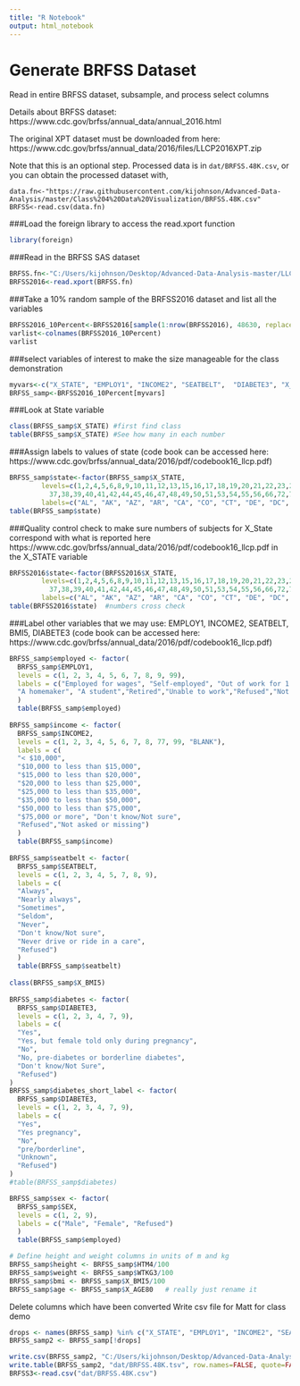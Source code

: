 ```yaml
---
title: "R Notebook"
output: html_notebook
---
```

# Generate BRFSS Dataset
Read in entire BRFSS dataset, subsample, and process select columns

Details about BRFSS dataset: https://www.cdc.gov/brfss/annual_data/annual_2016.html

The original XPT dataset must be downloaded from here:
https://www.cdc.gov/brfss/annual_data/2016/files/LLCP2016XPT.zip

Note that this is an optional step.  Processed data is in `dat/BRFSS.48K.csv`, or you can obtain the processed dataset with,
```
data.fn<-"https://raw.githubusercontent.com/kijohnson/Advanced-Data-Analysis/master/Class%204%20Data%20Visualization/BRFSS.48K.csv"
BRFSS<-read.csv(data.fn)
```

###Load the foreign library to access the read.xport function
```r
library(foreign)
```

###Read in the BRFSS SAS dataset 

```r
BRFSS.fn<-"C:/Users/kijohnson/Desktop/Advanced-Data-Analysis-master/LLCP2016.xpt" #this may need to be adjusted 
BRFSS2016<-read.xport(BRFSS.fn)  
```
###Take a 10% random sample of the BRFSS2016 dataset and list all the variables 
```r
BRFSS2016_10Percent<-BRFSS2016[sample(1:nrow(BRFSS2016), 48630, replace=FALSE),]
varlist<-colnames(BRFSS2016_10Percent)
varlist
```

###select variables of interest to make the size manageable for the class demonstration
```r
myvars<-c("X_STATE", "EMPLOY1", "INCOME2", "SEATBELT",  "DIABETE3", "X_BMI5", "HTM4", "WTKG3", "SEX", "X_AGE80")
BRFSS_samp<-BRFSS2016_10Percent[myvars]
```

###Look at State variable
```r
class(BRFSS_samp$X_STATE) #first find class
table(BRFSS_samp$X_STATE) #See how many in each number
```

###Assign labels to values of state (code book can be accessed here: https://www.cdc.gov/brfss/annual_data/2016/pdf/codebook16_llcp.pdf)
```r
BRFSS_samp$state<-factor(BRFSS_samp$X_STATE,
        levels=c(1,2,4,5,6,8,9,10,11,12,13,15,16,17,18,19,20,21,22,23,24,25,26,27,28,29,30,31,32,33,34,35,36,
          37,38,39,40,41,42,44,45,46,47,48,49,50,51,53,54,55,56,66,72,78),         
        labels=c("AL", "AK", "AZ", "AR", "CA", "CO", "CT", "DE", "DC", "FL", "GA", "HI", "ID", "IL", "IN", "IA", "KS", "KY", "LA", "ME", "MD", "MA", "MI", "MN", "MS", "MO","MT", "NE", "NV", "NH", "NJ", "NM", "NY", "NC", "ND", "OH", "OK", "OR", "PA", "RI", "SC", "SD", "TN", "TX", "UT", "VT", "VA", "WA", "WV", "WI", "WY", "GUAM", "PR", "VI"))
table(BRFSS_samp$state)
```
###Quality control check to make sure numbers of subjects for X_State correspond with what is reported here https://www.cdc.gov/brfss/annual_data/2016/pdf/codebook16_llcp.pdf in the X_STATE variable
```r
BRFSS2016$state<-factor(BRFSS2016$X_STATE,
        levels=c(1,2,4,5,6,8,9,10,11,12,13,15,16,17,18,19,20,21,22,23,24,25,26,27,28,29,30,31,32,33,34,35,36,
          37,38,39,40,41,42,44,45,46,47,48,49,50,51,53,54,55,56,66,72,78),         
        labels=c("AL", "AK", "AZ", "AR", "CA", "CO", "CT", "DE", "DC", "FL", "GA", "HI", "ID", "IL", "IN", "IA", "KS", "KY", "LA", "ME", "MD", "MA", "MI", "MN", "MS", "MO", "MT", "NE", "NV", "NH", "NJ", "NM", "NY", "NC", "ND", "OH", "OK", "OR", "PA", "RI", "SC", "SD", "TN", "TX", "UT", "VT", "VA", "WA", "WV", "WI", "WY", "GUAM", "PR", "VI"))
table(BRFSS2016$state)  #numbers cross check
```
###Label other variables that we may use: EMPLOY1, INCOME2, SEATBELT, BMI5, DIABETE3 (code book can be accessed here: https://www.cdc.gov/brfss/annual_data/2016/pdf/codebook16_llcp.pdf)
```r
BRFSS_samp$employed <- factor(
  BRFSS_samp$EMPLOY1,
  levels = c(1, 2, 3, 4, 5, 6, 7, 8, 9, 99),
  labels = c("Employed for wages", "Self-employed", "Out of work for 1 year or more", "Out of work for less than 1 year",
  "A homemaker", "A student","Retired","Unable to work","Refused","Not asked or Missing")
  )
  table(BRFSS_samp$employed)
  
BRFSS_samp$income <- factor(
  BRFSS_samp$INCOME2,
  levels = c(1, 2, 3, 4, 5, 6, 7, 8, 77, 99, "BLANK"),
  labels = c(
  "< $10,000",
  "$10,000 to less than $15,000",
  "$15,000 to less than $20,000",
  "$20,000 to less than $25,000",
  "$25,000 to less than $35,000",
  "$35,000 to less than $50,000",
  "$50,000 to less than $75,000",
  "$75,000 or more", "Don't know/Not sure",
  "Refused","Not asked or missing")
  ) 
  table(BRFSS_samp$income)
  
BRFSS_samp$seatbelt <- factor(
  BRFSS_samp$SEATBELT,
  levels = c(1, 2, 3, 4, 5, 7, 8, 9),
  labels = c(
  "Always",
  "Nearly always",
  "Sometimes",
  "Seldom",
  "Never",
  "Don't know/Not sure",
  "Never drive or ride in a care",
  "Refused")
  )
  table(BRFSS_samp$seatbelt)
  
class(BRFSS_samp$X_BMI5)
  
BRFSS_samp$diabetes <- factor(
  BRFSS_samp$DIABETE3,
  levels = c(1, 2, 3, 4, 7, 9),
  labels = c(
  "Yes",
  "Yes, but female told only during pregnancy",
  "No",
  "No, pre-diabetes or borderline diabetes",
  "Don't know/Not Sure",
  "Refused")
)
BRFSS_samp$diabetes_short_label <- factor(
  BRFSS_samp$DIABETE3,
  levels = c(1, 2, 3, 4, 7, 9),
  labels = c(
  "Yes",
  "Yes pregnancy",
  "No",
  "pre/borderline",
  "Unknown",
  "Refused")
)
#table(BRFSS_samp$diabetes)

BRFSS_samp$sex <- factor(
  BRFSS_samp$SEX,
  levels = c(1, 2, 9),
  labels = c("Male", "Female", "Refused")
  )
  table(BRFSS_samp$employed)

# Define height and weight columns in units of m and kg
BRFSS_samp$height <- BRFSS_samp$HTM4/100
BRFSS_samp$weight <- BRFSS_samp$WTKG3/100
BRFSS_samp$bmi <- BRFSS_samp$X_BMI5/100
BRFSS_samp$age <- BRFSS_samp$X_AGE80   # really just rename it
```
Delete columns which have been converted
Write csv file for Matt for class demo
```r
drops <- names(BRFSS_samp) %in% c("X_STATE", "EMPLOY1", "INCOME2", "SEATBELT", "DIABETE3", "X_BMI5", "HTM4", "WTKG3", "SEX", "X_AGE80")
BRFSS_samp2 <- BRFSS_samp[!drops]
```

```r
write.csv(BRFSS_samp2, "C:/Users/kijohnson/Desktop/Advanced-Data-Analysis-master/Class 4 Data Visualization/dat/BRFSS.48K.csv", row.names=FALSE, quote=TRUE)
write.table(BRFSS_samp2, "dat/BRFSS.48K.tsv", row.names=FALSE, quote=FALSE, sep="\t")
BRFSS3<-read.csv("dat/BRFSS.48K.csv")
```

